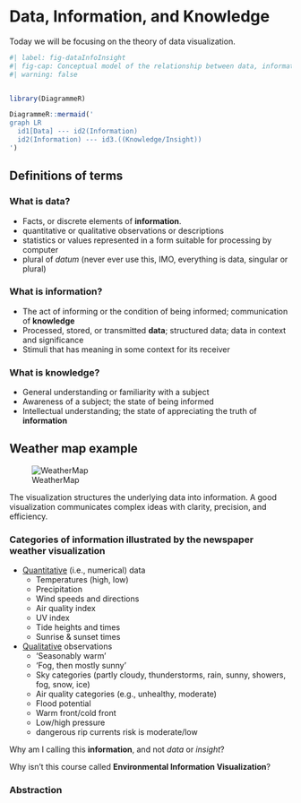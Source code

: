 # Data, Information, and Knowledge {#sec-information}

::: {.callout-note appearance="simple"}
Today we will be focusing on the theory of data visualization. 
:::




```{r}
#| label: fig-dataInfoInsight
#| fig-cap: Conceptual model of the relationship between data, information, and knowledge
#| warning: false


library(DiagrammeR)

DiagrammeR::mermaid('
graph LR
  id1[Data] --- id2(Information)
  id2(Information) --- id3.((Knowledge/Insight))
')
```

## Definitions of terms

### What is data?

* Facts, or discrete elements of **information**.  
* quantitative or qualitative observations or descriptions
* statistics or values represented in a form suitable for processing by computer
* plural of _datum_ (never ever use this, IMO, everything is data, singular or plural)

### What is information?  

* The act of informing or the condition of being informed; communication of **knowledge**
* Processed, stored, or transmitted **data**; structured data; data in context and significance
* Stimuli that has meaning in some context for its receiver

### What is knowledge? 

* General understanding or familiarity with a subject
* Awareness of a subject; the state of being informed
* Intellectual understanding; the state of appreciating the truth of **information**

## Weather map example

![WeatherMap](images/LATimesWeather.jpg){#fig-WeatherMap}

The visualization structures the underlying data into information. A good visualization communicates complex ideas with clarity, precision, and efficiency.                                        

### Categories of information illustrated by the newspaper weather visualization

* [Quantitative](https://en.wikipedia.org/wiki/Level_of_measurement) (i.e., numerical) data 
  + Temperatures (high, low)
  + Precipitation 
  + Wind speeds and directions
  + Air quality index
  + UV index
  + Tide heights and times
  + Sunrise & sunset times
* [Qualitative](https://en.wikipedia.org/wiki/Qualitative_research) observations
  + 'Seasonably warm'
  + 'Fog, then mostly sunny'
  + Sky categories (partly cloudy, thunderstorms, rain, sunny, showers, fog, snow, ice)
  + Air quality categories (e.g., unhealthy, moderate)
  + Flood potential
  + Warm front/cold front
  + Low/high pressure
  + dangerous rip currents risk is moderate/low
  
::: {.callout-note appearance="simple"}
Why am I calling this **information**, and not _data_ or _insight_? 

Why isn't this course called **Environmental Information Visualization**?
:::

### Abstraction



